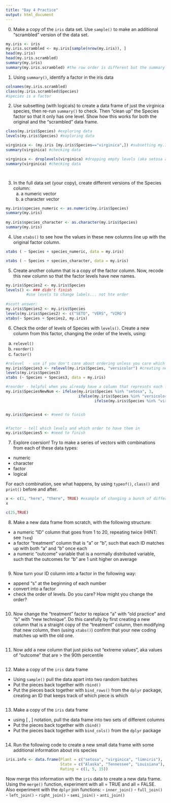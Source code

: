 ```yaml
---
title: "Day 4 Practice"
output: html_document
---
```


0. Make a copy of the `iris` data set.  Use `sample()` to make an additional "scrambled" version of the data set. 

```r
my.iris <- iris
my.iris.scrambled <- my.iris[sample(nrow(my.iris)), ]
head(my.iris)
head(my.iris.scrambled)
summary(my.iris)
summary(my.iris.scrambled) #the row order is different but the summary is the same. row doesn't matter in R... if it matters to you, that's data and you should add a new column that reflects the order you want your rows to be in.

```

1. Using `summary()`, identify a factor in the iris data

```r
colnames(my.iris.scrambled)
class(my.iris.scrambled$Species)
#species is a factor
```

2. Use subsetting (with logicals) to create a data frame of just the virginica species, then re-run `summary()` to check. Then "clean up" the Species factor so that it only has one level. Show how this works for both the original and the "scrambled" data frame.

```r

class(my.iris$Species) #exploring data
levels(my.iris$Species) #exploring data

virginica <- (my.iris [my.iris$Species=="virginica",]) #subsetting my.iris to only include virginica Species
summary(virginica) #checking data

virginica <- droplevels(virginica) #dropping empty levels (aka setosa and versicolor species)
summary(virginica) #checking data

  


```

3. In the full data set (your copy), create different versions of the Species column:
   a. a numeric vector
   b. a character vector
   
```r
my.iris$species_numeric <- as.numeric(my.iris$Species)
summary(my.iris)
  
my.iris$species_character <- as.character(my.iris$Species)
summary(my.iris)

```

4. Use `xtabs()` to see how the values in these new columns line up with the original factor column.

```r
xtabs ( ~ Species + species_numeric, data = my.iris)

xtabs ( ~ Species + species_character, data = my.iris)

```

5. Create another column that is a copy of the factor column. Now, recode this new column so that the factor levels have new names. 

```r
my.iris$Species2 <- my.iris$Species 
levels() <- ### didn't finish
         #use levels to change labels... not hte order
         
#scott answer:
my.iris$Species2 <- my.iris$Species
levels(my.iris$Species2) <- c("SETO", "VERS", "VIRG")
xtabs(~ Species + Species2, my.iris)

```

6. Check the order of levels of Species with `levels()`. Create a new column from this factor, changing the order of the levels, using:
  a. `relevel()`
  b. `reorder()`
  c. `factor()`

```r
#relevel  - use if you don't care about ordering unless you care which if first
my.iris$Species3 <- relevel(my.iris$Species, "versicolor") #creating new column by saying what you want to be first
levels(my.iris$Species3)
xtabs (~ Species + Species3, data = my.iris)

#reorder - helpful when you already have a column that represnts each level and you wanto your levels to be ordered by that column
my.iris$SpeciesNewNum <- ifelse(my.iris$Species %in% "setosa", 3,
                                ifelse(my.iris$Species %in% "versicolor", 1,
                                       ifelse(my.iris$Species %in% "virginica", 2, NA)))


my.iris$Species4 <- #need to finish


#factor - tell which levels and which order to have them in
my.iris$Species5 <- #need to finish


```

7. Explore coersion! Try to make a series of vectors with combinations from each of these data types:
  - numeric
  - character
  - factor
  - logical

For each combination, see what happens, by using `typeof()`, `class()` and `print()` before and after.

```r
x <- c(1, "here", "there", TRUE) #example of changing a bunch of different datatypes into the same type
x

c(25,TRUE)

```

8. Make a new data frame from scratch, with the following structure:
  - a numeric "ID" column that goes from 1 to 20, repeating twice (HINT: see `?seq`)
  - a factor "treatment" column that is "a" or "b", such that each ID matches up with both "a" and "b" once each
  - a numeric "outcome" variable that is a normally distributed variable, such that the outcomes for "b" are 1 unit higher on average 

```r

```

9. Now turn your ID column into a factor in the following way:
  - append "s" at the beginning of each number
  - convert into a factor
  - check the order of levels. Do you care? How might you change the order?

```r

```

10. Now change the "treatment" factor to replace "a" with "old practice" and "b" with "new technique". Do this carefully by first creating a new column that is a straight copy of the "treatment" column, then modifying that new column, then (using `xtabs()`) confirm that your new coding matches up with the old one.

```r

```

11. Now add a new column that just picks out "extreme values", aka values of "outcome" that are > the 90th percentile

```r

```

12. Make a copy of the `iris` data frame
  - Using `sample()` pull the data apart into two random batches
  - Put the pieces back together with `rbind()`
  - Put the pieces back together with `bind_rows()` from the `dplyr` package, creating an ID that keeps track of which piece is which
  
  
```r


```

13. Make a copy of the `iris` data frame
  - using [ , ] notation, pull the data frame into two sets of different columns
  - Put the pieces back together with `cbind()`
  - Put the pieces back together with `bind_cols()` from the `dplyr` package

```r


```

14. Run the following code to create a new small data frame with some additional information about iris species

```r
iris.info <- data.frame(Plant = c("setosa", "virginica", "limniris"),
                        State = c("Alaska", "Tennessee", "Louisiana"),
                        Rating = c(1, 5, 15))
```

Now merge this information with the `iris` data to create a new data frame. Using the `merge()` function, experiment with all = TRUE and all = FALSE. Also experiment with the `dplyr` join functions:
  - `inner_join()`
  - `full_join()`
  - `left_join()`
  - `right_join()`
  - `semi_join()`
  - `anti_join()`
  
```r


```

